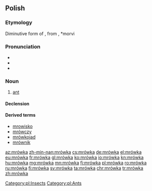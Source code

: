 ==Polish==

===Etymology===
Diminutive form of {{m|pl|mrówa}}, from {{etyl|sla-pro|pl}} {{m|sla-pro|*morvъ}}, *morvi

===Pronunciation===
* {{pl-IPA}}
* {{audio|pl-mrówka.ogg|audio|lang=pl}}
* {{rhymes|ufka|lang=pl}}

===Noun===
{{pl-noun|f|aug=mrówa|dim=mróweczka}}

# [[ant]]

====Declension====
{{pl-decl-noun-f}}

====Derived terms====
* [[mrowisko]]
* [[mrówczy]]
* [[mrówkojad]]
* [[mrównik]]

[[Category:pl:Insects]]
[[Category:pl:Ants]]

[[az:mrówka]]
[[zh-min-nan:mrówka]]
[[cs:mrówka]]
[[de:mrówka]]
[[el:mrówka]]
[[eu:mrówka]]
[[fr:mrówka]]
[[gl:mrówka]]
[[ko:mrówka]]
[[io:mrówka]]
[[kn:mrówka]]
[[hu:mrówka]]
[[mg:mrówka]]
[[mn:mrówka]]
[[fj:mrówka]]
[[pl:mrówka]]
[[ro:mrówka]]
[[ru:mrówka]]
[[fi:mrówka]]
[[sv:mrówka]]
[[ta:mrówka]]
[[chr:mrówka]]
[[tr:mrówka]]
[[zh:mrówka]]